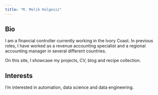 ```yaml
---
title: "M. Melik Kolgesiz"
---
```


## Bio

I am a financial controller currently working in the Ivory Coast. In previous roles, I have worked as a revenue accounting specialist and a regional accounting manager in several different countries.
 
On this site, I showcase my projects, CV, blog and recipe collection.

## Interests

I'm interested in automation, data science and data engineering.


